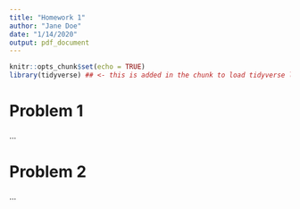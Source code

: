 ```yaml
---
title: "Homework 1"
author: "Jane Doe"
date: "1/14/2020"
output: pdf_document
---
```


```r
knitr::opts_chunk$set(echo = TRUE)
library(tidyverse) ## <- this is added in the chunk to load tidyverse library
```

# Problem 1

...

# Problem 2 

...